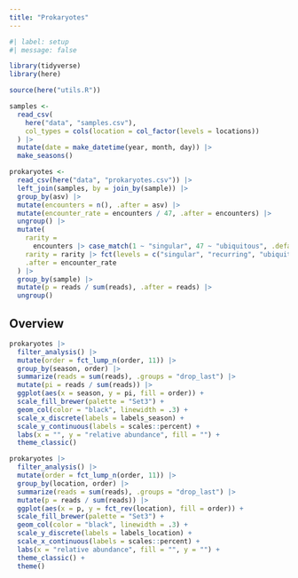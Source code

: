 ```yaml
---
title: "Prokaryotes"
---
```


```r
#| label: setup
#| message: false

library(tidyverse)
library(here)

source(here("utils.R"))

samples <- 
  read_csv(
    here("data", "samples.csv"),
    col_types = cols(location = col_factor(levels = locations))
  ) |>
  mutate(date = make_datetime(year, month, day)) |> 
  make_seasons()

prokaryotes <- 
  read_csv(here("data", "prokaryotes.csv")) |> 
  left_join(samples, by = join_by(sample)) |> 
  group_by(asv) |> 
  mutate(encounters = n(), .after = asv) |> 
  mutate(encounter_rate = encounters / 47, .after = encounters) |> 
  ungroup() |> 
  mutate(
    rarity = 
      encounters |> case_match(1 ~ "singular", 47 ~ "ubiquitous", .default = "recurring"),
    rarity = rarity |> fct(levels = c("singular", "recurring", "ubiquitous")),
    .after = encounter_rate
  ) |> 
  group_by(sample) |> 
  mutate(p = reads / sum(reads), .after = reads) |> 
  ungroup()
```

## Overview

```r
prokaryotes |> 
  filter_analysis() |> 
  mutate(order = fct_lump_n(order, 11)) |> 
  group_by(season, order) |> 
  summarize(reads = sum(reads), .groups = "drop_last") |> 
  mutate(pi = reads / sum(reads)) |> 
  ggplot(aes(x = season, y = pi, fill = order)) +
  scale_fill_brewer(palette = "Set3") +
  geom_col(color = "black", linewidth = .3) +
  scale_x_discrete(labels = labels_season) +
  scale_y_continuous(labels = scales::percent) +
  labs(x = "", y = "relative abundance", fill = "") +
  theme_classic()
```

```r
prokaryotes |> 
  filter_analysis() |> 
  mutate(order = fct_lump_n(order, 11)) |> 
  group_by(location, order) |> 
  summarize(reads = sum(reads), .groups = "drop_last") |> 
  mutate(p = reads / sum(reads)) |> 
  ggplot(aes(x = p, y = fct_rev(location), fill = order)) +
  scale_fill_brewer(palette = "Set3") +
  geom_col(color = "black", linewidth = .3) +
  scale_y_discrete(labels = labels_location) +
  scale_x_continuous(labels = scales::percent) +
  labs(x = "relative abundance", fill = "", y = "") +
  theme_classic() +
  theme()
```

